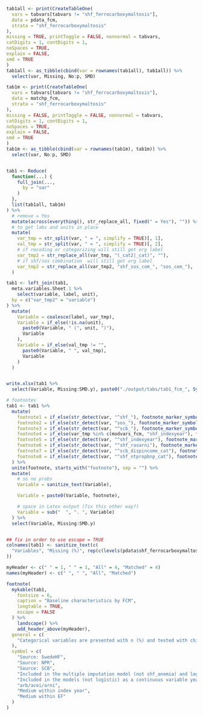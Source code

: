 ```r

tab1all <- print(CreateTableOne(
  vars = tabvars[tabvars != "shf_ferrocarboxymaltosis"],
  data = pdata_fcm,
  strata = "shf_ferrocarboxymaltosis"
),
missing = TRUE, printToggle = FALSE, nonnormal = tabvars,
catDigits = 1, contDigits = 1,
noSpaces = TRUE,
explain = FALSE,
smd = TRUE
)
tab1all <- as_tibble(cbind(var = rownames(tab1all), tab1all)) %>%
  select(var, Missing, No:p, SMD)

tab1m <- print(CreateTableOne(
  vars = tabvars[tabvars != "shf_ferrocarboxymaltosis"],
  data = matchp_fcm,
  strata = "shf_ferrocarboxymaltosis"
),
missing = FALSE, printToggle = FALSE, nonnormal = tabvars,
catDigits = 1, contDigits = 1,
noSpaces = TRUE,
explain = FALSE,
smd = TRUE
)
tab1m <- as_tibble(cbind(var = rownames(tab1m), tab1m)) %>%
  select(var, No:p, SMD)


tab1 <- Reduce(
  function(...) {
    full_join(...,
      by = "var"
    )
  },
  list(tab1all, tab1m)
) %>%
  # remove = Yes
  mutate(across(everything(), str_replace_all, fixed(" = Yes"), "")) %>%
  # to get labs and units in place
  mutate(
    var_tmp = str_split(var, " = ", simplify = TRUE)[, 1],
    val_tmp = str_split(var, " = ", simplify = TRUE)[, 2],
    # if recoding or categorizing will still get org label
    var_tmp2 = str_replace_all(var_tmp, "(_cat2|_cat)", ""),
    # if shf/sos combination  will still get org label
    var_tmp2 = str_replace_all(var_tmp2, "shf_sos_com_", "sos_com_"),
  )

tab1 <- left_join(tab1,
  meta.variables.Sheet.1 %>%
    select(variable, label, unit),
  by = c("var_tmp2" = "variable")
) %>%
  mutate(
    Variable = coalesce(label, var_tmp),
    Variable = if_else(!is.na(unit),
      paste0(Variable, " (", unit, ")"),
      Variable
    ),
    Variable = if_else(val_tmp != "",
      paste0(Variable, " ", val_tmp),
      Variable
    )
  )


write.xlsx(tab1 %>%
  select(Variable, Missing:SMD.y), paste0("./output/tabs/tab1_fcm_", Sys.Date(), ".xlsx"), rowNames = FALSE)

# footnotes
tab1 <- tab1 %>%
  mutate(
    footnote1 = if_else(str_detect(var, "^shf_"), footnote_marker_symbol(1), ""),
    footnote2 = if_else(str_detect(var, "sos_"), footnote_marker_symbol(2), ""),
    footnote3 = if_else(str_detect(var, "^scb_"), footnote_marker_symbol(3), ""),
    footnote4 = if_else(var_tmp %in% c(modvars_fcm, "shf_indexyear"), footnote_marker_symbol(4), ""),
    footnote5 = if_else(str_detect(var, "^shf_indexyear"), footnote_marker_symbol(5), ""),
    footnote6 = if_else(str_detect(var, "^shf_rasarni"), footnote_marker_symbol(6), ""),
    footnote7 = if_else(str_detect(var, "^scb_dispincome_cat"), footnote_marker_symbol(7), ""),
    footnote8 = if_else(str_detect(var, "^shf_ntpropbnp_cat"), footnote_marker_symbol(8), "")
  ) %>%
  unite(footnote, starts_with("footnote"), sep = "") %>%
  mutate(
    # so no probs
    Variable = sanitize_text(Variable),

    Variable = paste0(Variable, footnote),

    # space in Latex output (fix this other way?)
    Variable = sub("  ", ". ", Variable)
  ) %>%
  select(Variable, Missing:SMD.y)


## fix in order to use escape = TRUE
colnames(tab1) <- sanitize_text(c(
  "Variables", "Missing (%)", rep(c(levels(pdata$shf_ferrocarboxymaltosis), "p-value", "SMD"), 2)
))

myHeader <- c(" " = 1, " " = 1, "All" = 4, "Matched" = 4)
names(myHeader) <- c(" ", " ", "All", "Matched")

footnote(
  mykable(tab1,
    fontsize = 6,
    caption = "Baseline characteristics by FCM",
    longtable = TRUE,
    escape = FALSE
  ) %>%
    landscape() %>%
    add_header_above(myHeader),
  general = c(
    "Categorical variables are presented with n (%) and tested with chi-square test and continuous variables with median [q1-q3] and tested with Mann-Whitney U test."
  ),
  symbol = c(
    "Source: SwedeHF",
    "Source: NPR",
    "Source: SCB",
    "Included in the multiple imputation model (not shf_anemia) and logistic/cox models)",
    "Included in the models (not logistic) as a continuous variable year and month",
    "arb/acei/arni",
    "Medium within index year",
    "Medium within EF"
  )
)
```

